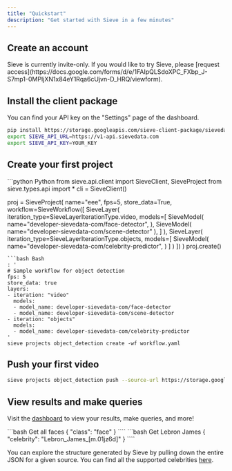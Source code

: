 ```yaml
---
title: "Quickstart"
description: "Get started with Sieve in a few minutes"
---
```


## Create an account
<Info>
  Sieve is currently invite-only. If you would like to try Sieve, please [request access](https://docs.google.com/forms/d/e/1FAIpQLSdoXPC_FXbp_J-S7mp1-0MPIjXN1x84eY1Rqa6cUjvn-D_HRQ/viewform).
</Info>

## Install the client package
You can find your API key on the "Settings" page of the dashboard.
```bash
pip install https://storage.googleapis.com/sieve-client-package/sievedata-0.0.1.3-py3-none-any.whl
export SIEVE_API_URL=https://v1-api.sievedata.com
export SIEVE_API_KEY=YOUR_KEY
```

## Create your first project
<CodeGroup>
```python Python
from sieve.api.client import SieveClient, SieveProject
from sieve.types.api import *
cli = SieveClient()

proj = SieveProject(
    name="eee",
    fps=5,
    store_data=True,
    workflow=SieveWorkflow([
        SieveLayer(
            iteration_type=SieveLayerIterationType.video,
            models=[
                SieveModel(
                    name="developer-sievedata-com/face-detector",
                ),
                SieveModel(
                    name="developer-sievedata-com/scene-detector"
                ),
            ]
        ),
        SieveLayer(
            iteration_type=SieveLayerIterationType.objects,
            models=[
                SieveModel(
                    name="developer-sievedata-com/celebrity-predictor",
                )
            ]
        )
    ])
)
proj.create()
```
```bash Bash
: '
# Sample workflow for object detection
fps: 5
store_data: true
layers:
- iteration: "video"
  models:
  - model_name: developer-sievedata-com/face-detector
  - model_name: developer-sievedata-com/scene-detector
- iteration: "objects"
  models:
  - model_name: developer-sievedata-com/celebrity-predictor
'
sieve projects object_detection create -wf workflow.yaml
```
</CodeGroup>

## Push your first video
```bash
sieve projects object_detection push --source-url https://storage.googleapis.com/sieve-test-videos-central/01-lebron-dwade.mp4 --source-name test_video
```

## View results and make queries
Visit the [dashboard](https://sievedata.com/app) to view your results, make queries, and more!

<CodeGroup>
```bash Get all faces
{
  "class": "face"
}
````
```bash Get Lebron James
{
  "celebrity": "Lebron_James_[m.01jz6d]"
}
````
</CodeGroup>

You can explore the structure generated by Sieve by pulling down the entire JSON for a given source. You can find all the supported celebrities [here](https://github.com/Giphy/celeb-detection-oss/blob/master/examples/resources/face_recognition/labels.csv).